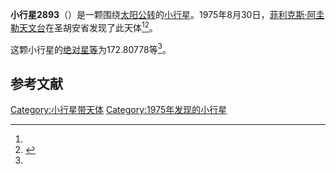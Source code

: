 {{Infobox planet
| bgcolour = #FFFFC0
| name = 2893 Peiroos
| symbol = 
| image = 
| caption = 
| discovery = yes
| discovery_ref = 
| discoverer = [[菲利克斯·阿圭勒天文台|菲利克斯·阿圭勒天文台]]
| discovery_site = [[圣胡安省|圣胡安省]] 
| discovered = 1975年8月30日
| designations = yes
| mp_name = 
| named_after = 
| alt_names = 1975 QD/ 1933 BJ / 1970 EE / 1979 YV4 / 1981 AP
| mp_category = [[特洛伊小行星|特洛伊小行星]]
| orbit_ref = <ref name="a">[http://ssd.jpl.nasa.gov/sbdb.cgi?sstr=2893 2893 Peiroos] {{Wayback|url=http://ssd.jpl.nasa.gov/sbdb.cgi?sstr=2893 |date=20201126123330 }}，小行星數據庫瀏覽器（JPL Small-Body Database Browser）－[[美国国家航空航天局|美国国家航空航天局]]喷气推进实验室</ref>
| epoch = 2456400.5 (2013年4月18日更新)
| aphelion = {{convert|5.5497446|AU|km|3|abbr=on|lk=out}}
| perihelion = {{convert|4.7704886|AU|km|3|abbr=on}}
| semimajor = {{convert|5.1601166|AU|km|3|abbr=on}}
| eccentricity = 0.0755076
| period = 4281.418596 [[日|日]]<br />11.72[[儒略年|儒略年]]
| avg_speed = 
| inclination = 14.65400
| asc_node = 108.77294
| mean_anomaly = 
| arg_peri = 172.80778
| satellites = 
| physical_characteristics = yes
| dimensions = 
| mass = 
| density = 
| surface_grav = 
| escape_velocity = 
| sidereal_day = 
| axial_tilt = 
| pole_ecliptic_lat = 
| pole_ecliptic_lon = 
| albedo = 
| temperatures= 
| temp_name1 = 
| mean_temp_1 = 
| max_temp_1 = 
| temp_name2 = 
| max_temp_2 = 
| spectral_type = 
| abs_magnitude = 172.80778
}}

'''小行星2893'''（{{lang-en|2893 Peiroos}}）是一颗围绕[[太阳|太阳]][[公转|公转]]的[[小行星|小行星]]。1975年8月30日，[[菲利克斯·阿圭勒天文台|菲利克斯·阿圭勒天文台]]在圣胡安省发现了此天体<ref name="a" /><ref>{{cite news|title=小行星列表|url=http://cfa-www.harvard.edu/iau/lists/NumberedMPs.txt|accessdate=2013-07-08|newspaper=哈佛大学|archive-date=2008-05-17|archive-url=https://web.archive.org/web/20080517010638/http://cfa-www.harvard.edu/iau/lists/NumberedMPs.txt|dead-url=no}}</ref>。

这颗小行星的[[绝对星等|绝对星等]]为172.80778等<ref name="a" />。

==参考文献==
{{reflist}}
{{Minor Planet Number|[[小行星2892|小行星2892]]|[[小行星2894|小行星2894]]}}

{{小天体}}

[[Category:小行星带天体|Category:小行星带天体]]
[[Category:1975年发现的小行星|Category:1975年发现的小行星]]

{{asteroid-stub}}